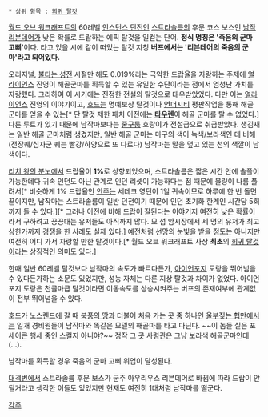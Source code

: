  * 상위 항목 : [[희귀 탈것]]

[[월드 오브 워크래프트]]의 60레벨 [[인스턴스 던전]]인 [[스트라솔름]]의 후문 코스 보스인 [[남작 리븐데어]]가 낮은 확률로 드랍하는 에픽 탈것을 일컫는 단어. '''정식 명칭은 '죽음의 군마 고삐' '''이다. 타고 있을 시에 같이 떠있는 탈것 지칭 '''버프에서는 '리븐데어의 죽음의 군마'라고 되어있다.'''

오리지널, [[불타는 성전]] 시절만 해도 0.019%라는 극악한 드랍율을 자랑하는 주제에 [[얼라이언스]] 진영이 해골군마를 획득할 수 있는 유일한 수단이라는 점에서 엄청난 가치를 자랑했다. 그리하여 이 시기에는 진정한 전설의 탈것으로 대우받았었다. 다만 이는 [[얼라이언스(워크래프트)|얼라이언스]] 진영의 이야기이고, [[호드(워크래프트)|호드]]는 명예보상 탈것이나 [[언더시티]] 평판작업을 통해 해골 군마를 얻을 수 있는[* 단 탈것 제한 패치 이전에는 '''[[타우렌]]'''이 해골 군마를 탈 수 없었다.] 다른 루트가 있기 때문에 남작마보다는 [[줄구룹]] 호랑이가 전설급으로 취급받았다. 생김새는 일반 해골 군마처럼 생겼지만, 일반 해골 군마는 마구의 색이 녹색/보라색인 데 비해(전장퀘/십자군 퀘는 빨강/하양으로 또 다르다) 남작마는 말을 덮고 있는 천의 색깔이 남색이다.

[[리치 왕의 분노]]에서 드랍율이 '''1%'''로 상향되었으며, 스트라솔름은 짧은 시간 안에 솔플이 가능한데다 귀속 인던도 아닌 관계로 인던 리셋이 가능하다는 점 때문에 물량이 나름 풀려서[* 비슷하게 1% 드랍율인 [[안주]]는 세데크 영던이 1일 귀속이므로 하루에 한 번 돌면 끝이지만, 남작마는 스트라솔름이 일반 던전이기 때문에 인던 초기화 한계인 시간당 5회까지 돌 수 있다.][* 그러나 이전에 비해 드랍이 잘된다는 이야기지 여전히 낮은 확률이라서 구하려고 끙끙대는 유저들도 아직까지 많다. 모 섭 암시장에서 세 명의 유저가 최고 상한가까지 경쟁을 한 사례도 실제 있다.] 예전처럼 선망의 눈빛을 받을 정도는 아니지만 여전히 어디 가서 자랑할 만한 탈것이다.[* 월드 오브 워크래프트 사상 '''최초'''의 [[희귀 탈것]]이라는 상징적인 의미도 있다.]

한때 일반 60레벨 탈것보다 남작마의 속도가 빠르다든가, [[아이언포지]] 도랑을 뛰어넘을 수 있다든가하는 소문도 있었지만, 성능 자체는 다른 지상 탈것과 차이가 없었다. 아이언포지 도랑은 천골마급 탈것이라면 이동속도를 상승시켜주는 버프의 존재여부에 관계없이 전부 뛰어넘을 수 있다.

호드가 [[노스렌드]]에 갈 때 [[북풍의 땅]]과 더불어 처음 가는 곳 중 하나인 [[울부짖는 협만]]에서는 일개 경비원들이 남작마와 똑같은 모델의 해골마를 타고 다닌다. ~~이 놈들 실은 포세이큰 행세 중인 스컬지 아니야?~~ 정작 그 곳 사령관은 그냥 보라색 해골군마인데(...).

남작마를 획득할 경우 죽음의 군마 고삐 위업이 달성된다.

[[대격변]]에서 스트라솔름 후문 보스가 군주 아우리우스 리븐데어로 바뀜에 따라 드랍이 안될거라고 생각한 이들도 있었지만 현재도 여전히 1대처럼 남작마를 떨군다.

[[각주]]
